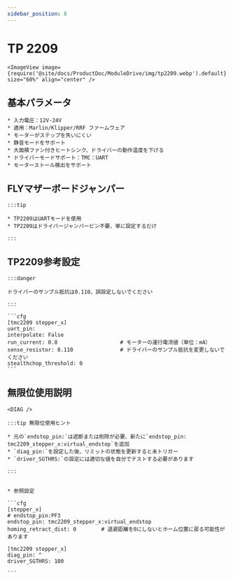 ```yaml
---
sidebar_position: 8
---
```




# TP 2209

    <ImageView image={require('@site/docs/ProductDoc/ModuleDrive/img/tp2209.webp').default} size="60%" align="center" />


## 基本パラメータ

    * 入力電圧：12V-24V
    * 適用：Marlin/Klipper/RRF ファームウェア
    * モーターがステップを失いにくい
    * 静音モードをサポート
    * 大面積ファン付きヒートシンク、ドライバーの動作温度を下げる
    * ドライバーモードサポート：TMC：UART
    * モーターストール検出をサポート


## FLYマザーボードジャンパー

    :::tip

    * TP2209はUARTモードを使用
    * TP2209はドライバージャンパーピン不要、単に設定するだけ

    :::


## TP2209参考設定

    :::danger

    ドライバーのサンプル抵抗は0.110、誤設定しないでください

    :::

    ```cfg
    [tmc2209 stepper_x]
    uart_pin: 
    interpolate: False
    run_current: 0.8                    # モーターの運行電流値（単位：mA）
    sense_resistor: 0.110               # ドライバーのサンプル抵抗を変更しないでください
    stealthchop_threshold: 0
    ```



## 無限位使用説明

    <DIAG />

    :::tip 無限位使用ヒント

    * 元の`endstop_pin:`は遮断または削除が必要、新たに`endstop_pin: tmc2209_stepper_x:virtual_endstop`を追加
    * `diag_pin:`を設定した後、リミットの状態を更新すると未トリガー
    * `driver_SGTHRS:`の設定には適切な値を自分でテストする必要があります

    :::


    * 参照設定

    ```cfg
    [stepper_x]
    # endstop_pin:PF3
    endstop_pin: tmc2209_stepper_x:virtual_endstop
    homing_retract_dist: 0        # 退避距離を0にしないとホーム位置に戻る可能性があります

    [tmc2209 stepper_x]
    diag_pin: ^
    driver_SGTHRS: 100
    
    ```